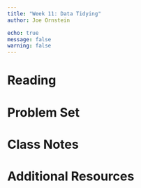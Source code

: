 ```yaml
---
title: "Week 11: Data Tidying"
author: Joe Ornstein

echo: true
message: false
warning: false
---
```


# Reading

# Problem Set

# Class Notes

# Additional Resources
